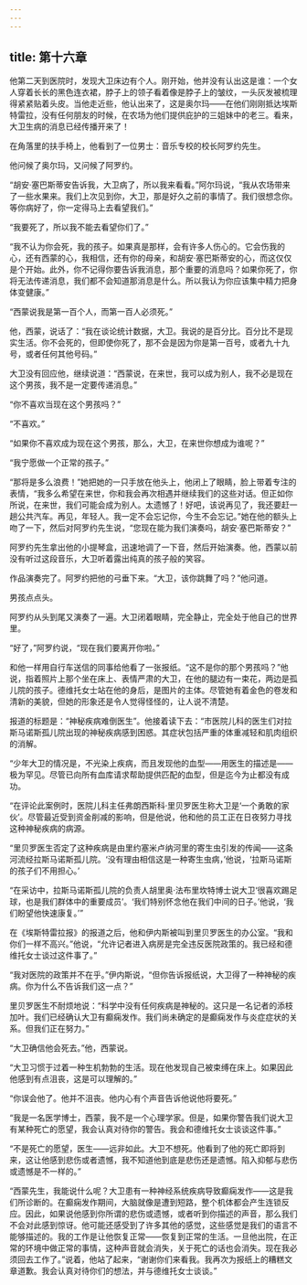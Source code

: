```yaml
---
---
---
```

title: 第十六章
---




他第二天到医院时，发现大卫床边有个人。刚开始，他并没有认出这是谁：一个女人穿着长长的黑色连衣裙，脖子上的领子看着像是脖子上的皱纹，一头灰发被梳理得紧紧贴着头皮。当他走近些，他认出来了，这是奥尔玛——在他们刚刚抵达埃斯特雷拉，没有任何朋友的时候，在农场为他们提供庇护的三姐妹中的老三。看来，大卫生病的消息已经传播开来了！

在角落里的扶手椅上，他看到了一位男士：音乐专校的校长阿罗约先生。

他问候了奥尔玛，又问候了阿罗约。

“胡安·塞巴斯蒂安告诉我，大卫病了，所以我来看看。”阿尔玛说，“我从农场带来了一些水果来。我们上次见到你，大卫，那是好久之前的事情了。我们很想念你。等你病好了，你一定得马上去看望我们。”

“我要死了，所以我不能去看望你们了。”

“我不认为你会死，我的孩子。如果真是那样，会有许多人伤心的。它会伤我的心，还有西蒙的心，我相信，还有你的母亲，和胡安·塞巴斯蒂安的心，而这仅仅是个开始。此外，你不记得你要告诉我消息，那个重要的消息吗？如果你死了，你将无法传递消息，我们都不会知道那消息是什么。所以我认为你应该集中精力把身体变健康。”

“西蒙说我是第一百个人，而第一百人必须死。”

他，西蒙，说话了：“我在谈论统计数据，大卫。我说的是百分比。百分比不是现实生活。你不会死的，但即使你死了，那不会是因为你是第一百号，或者九十九号，或者任何其他号码。”

大卫没有回应他，继续说道：“西蒙说，在来世，我可以成为别人，我不必是现在这个男孩，我不是一定要传递消息。”

“你不喜欢当现在这个男孩吗？”

“不喜欢。”

“如果你不喜欢成为现在这个男孩，那么，大卫，在来世你想成为谁呢？”

“我宁愿做一个正常的孩子。”

“那将是多么浪费！”她把她的一只手放在他头上，他闭上了眼睛，脸上带着专注的表情，“我多么希望在来世，你和我会再次相遇并继续我们的这些对话。但正如你所说，在来世，我们可能会成为别人。太遗憾了！好吧，该说再见了，我还要赶一趟公共汽车。再见，年轻人。我一定不会忘记你，今生不会忘记。”她在他的额头上吻了一下，然后对阿罗约先生说，“您现在能为我们演奏吗，胡安·塞巴斯蒂安？”

阿罗约先生拿出他的小提琴盒，迅速地调了一下音，然后开始演奏。他，西蒙以前没有听过这段音乐，大卫听着露出纯真的孩子般的笑容。

作品演奏完了。阿罗约把他的弓垂下来。“大卫，该你跳舞了吗？”他问道。

男孩点点头。

阿罗约从头到尾又演奏了一遍。大卫闭着眼睛，完全静止，完全处于他自己的世界里。

“好了，”阿罗约说，“现在我们要离开你啦。”

和他一样用自行车送信的同事给他看了一张报纸。“这不是你的那个男孩吗？”他说，指着照片上那个坐在床上、表情严肃的大卫，在他的腿边有一束花，两边是孤儿院的孩子。德维托女士站在他的身后，是图片的主体。尽管她有着金色的卷发和清新的美貌，但她的形象还是令人觉得怪怪的，让人说不清楚。

报道的标题是：“神秘疾病难倒医生”。他接着读下去：“市医院儿科的医生们对拉斯马诺斯孤儿院出现的神秘疾病感到困惑。其症状包括严重的体重减轻和肌肉组织的消解。

“少年大卫的情况是，不光染上疾病，而且发现他的血型——用医生的描述是——极为罕见。尽管已向所有血库请求帮助提供匹配的血型，但是迄今为止都没有成功。

“在评论此案例时，医院儿科主任弗朗西斯科·里贝罗医生称大卫是‘一个勇敢的家伙’。尽管最近受到资金削减的影响，但是他说，他和他的员工正在日夜努力寻找这种神秘疾病的病源。

“里贝罗医生否定了这种疾病是由里约塞米卢纳河里的寄生虫引发的传闻——这条河流经拉斯马诺斯孤儿院。‘没有理由相信这是一种寄生虫病，’他说，‘拉斯马诺斯的孩子们不用担心。’

“在采访中，拉斯马诺斯孤儿院的负责人胡里奥·法布里坎特博士说大卫‘很喜欢踢足球，也是我们群体中的重要成员’。‘我们特别怀念他在我们中间的日子。’他说，‘我们盼望他快速康复。’”

在《埃斯特雷拉报》的报道之后，他和伊内斯被叫到里贝罗医生的办公室。“我和你们一样不高兴。”他说，“允许记者进入病房是完全违反医院政策的。我已经和德维托女士谈过这件事了。”

“我对医院的政策并不在乎。”伊内斯说，“但你告诉报纸说，大卫得了一种神秘的疾病。你为什么不告诉我们这一点？”

里贝罗医生不耐烦地说：“科学中没有任何疾病是神秘的。这只是一名记者的添枝加叶。我们已经确认大卫有癫痫发作。我们尚未确定的是癫痫发作与炎症症状的关系。但我们正在努力。”

“大卫确信他会死去。”他，西蒙说。

“大卫习惯于过着一种生机勃勃的生活。现在他发现自己被束缚在床上。如果因此他感到有点沮丧，这是可以理解的。”

“你误会他了。他并不沮丧。他内心有个声音告诉他说他将要死。”

“我是一名医学博士，西蒙，我不是一个心理学家。但是，如果你警告我们说大卫有某种死亡的愿望，我会认真对待你的警告。我会和德维托女士谈谈这件事。”

“不是死亡的愿望，医生——远非如此。大卫不想死。他看到了他的死亡即将到来，这让他感到悲伤或者遗憾，我不知道他到底是悲伤还是遗憾。陷入抑郁与悲伤或遗憾是不一样的。”

“西蒙先生，我能说什么呢？大卫患有一种神经系统疾病导致癫痫发作——这是我们所诊断的。在癫痫发作期间，大脑就像是遭到短路，整个机体都会产生连锁反应。因此，如果说他感到你所谓的悲伤或遗憾，或者听到你描述的声音，那么我们不会对此感到惊讶。他可能还感受到了许多其他的感觉，这些感觉是我们的语言不能够描述的。我的工作是让他恢复正常——恢复到正常的生活。一旦他出院，在正常的环境中做正常的事情，这种声音就会消失，关于死亡的话也会消失。现在我必须回去工作了。”说着，他站了起来，“谢谢你们来看我。我再次为报纸上的糟糕文章道歉。我会认真对待你们的想法，并与德维托女士谈谈。”